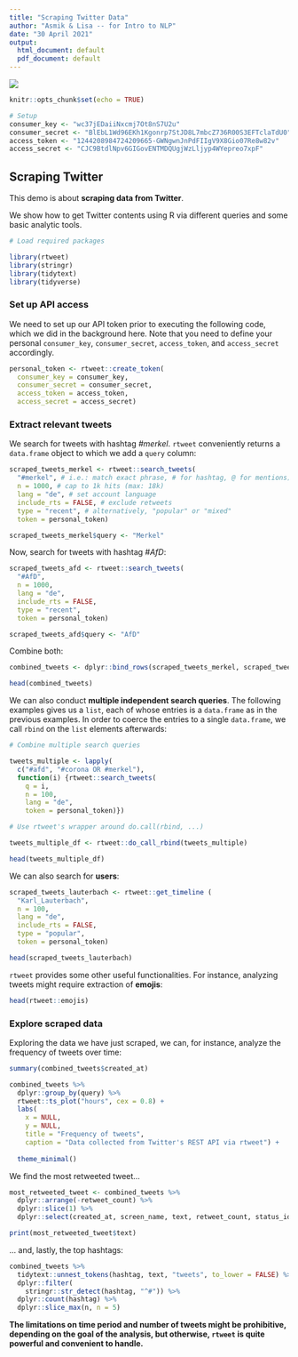```yaml
---
title: "Scraping Twitter Data"
author: "Asmik & Lisa -- for Intro to NLP"
date: "30 April 2021"
output:
  html_document: default
  pdf_document: default
---
```


![](../../Logo_Consulting.JPG)

```r
knitr::opts_chunk$set(echo = TRUE)

# Setup 
consumer_key <- "wc37jEDaiiNxcmj7Ot8nS7U2u"
consumer_secret <- "BlEbL1Wd96EKh1Kgonrp7StJD8L7mbcZ736R00S3EFTclaTdU0"
access_token <- "1244208984724209665-GWNgwnJnPdFIIgV9X8Gio07Re8w82v"
access_secret <- "CJC9BtdlNpv6GIGovENTMDQUgjWzLljyp4WYepreo7xpF"
```

## Scraping Twitter

This demo is about **scraping data from Twitter**.

We show how to get Twitter contents using R via different queries and some basic analytic tools.

```r
# Load required packages

library(rtweet)
library(stringr)
library(tidytext)
library(tidyverse)
```

### Set up API access

We need to set up our API token prior to executing the following code, which we did in the background here.
Note that you need to define your personal `consumer_key`, `consumer_secret`, `access_token`, and `access_secret` accordingly.

```r

personal_token <- rtweet::create_token(
  consumer_key = consumer_key,
  consumer_secret = consumer_secret,
  access_token = access_token,
  access_secret = access_secret)

```

### Extract relevant tweets

We search for tweets with hashtag *#merkel*. `rtweet` conveniently returns a `data.frame` object to which we add a `query` column:

```r

scraped_tweets_merkel <- rtweet::search_tweets(
  "#merkel", # i.e.: match exact phrase, # for hashtag, @ for mentions)
  n = 1000, # cap to 1k hits (max: 18k)
  lang = "de", # set account language
  include_rts = FALSE, # exclude retweets
  type = "recent", # alternatively, "popular" or "mixed"
  token = personal_token)

scraped_tweets_merkel$query <- "Merkel"

```
Now, search for tweets with hashtag *#AfD*:

```r

scraped_tweets_afd <- rtweet::search_tweets(
  "#AfD",
  n = 1000,
  lang = "de", 
  include_rts = FALSE, 
  type = "recent",
  token = personal_token)

scraped_tweets_afd$query <- "AfD"

```

Combine both:

```r

combined_tweets <- dplyr::bind_rows(scraped_tweets_merkel, scraped_tweets_afd)

head(combined_tweets)

```

We can also conduct **multiple independent search queries**. The following examples gives us a `list`, each of whose entries is a `data.frame` as in the previous examples. In order to coerce the entries to a single `data.frame`, we call `rbind` on the `list` elements afterwards: 

```r

# Combine multiple search queries

tweets_multiple <- lapply(
  c("#afd", "#corona OR #merkel"),
  function(i) {rtweet::search_tweets(
    q = i, 
    n = 100,
    lang = "de", 
    token = personal_token)})

# Use rtweet's wrapper around do.call(rbind, ...)

tweets_multiple_df <- rtweet::do_call_rbind(tweets_multiple) 

head(tweets_multiple_df)

```

We can also search for **users**:

```r

scraped_tweets_lauterbach <- rtweet::get_timeline (
  "Karl_Lauterbach",
  n = 100,
  lang = "de", 
  include_rts = FALSE, 
  type = "popular",
  token = personal_token)

head(scraped_tweets_lauterbach)

```

`rtweet` provides some other useful functionalities. For instance, analyzing tweets might require extraction of **emojis**:

```r

head(rtweet::emojis)

```

### Explore scraped data

Exploring the data we have just scraped, we can, for instance, analyze the frequency of tweets over time: 

```r

summary(combined_tweets$created_at)

```

```r

combined_tweets %>%
  dplyr::group_by(query) %>%
  rtweet::ts_plot("hours", cex = 0.8) +
  labs(
    x = NULL, 
    y = NULL,
    title = "Frequency of tweets",
    caption = "Data collected from Twitter's REST API via rtweet") +
  
  theme_minimal() 
```

We find the most retweeted tweet...

```r
most_retweeted_tweet <- combined_tweets %>% 
  dplyr::arrange(-retweet_count) %>%
  dplyr::slice(1) %>% 
  dplyr::select(created_at, screen_name, text, retweet_count, status_id)

print(most_retweeted_tweet$text)
```

... and, lastly, the top hashtags: 

```r

combined_tweets %>% 
  tidytext::unnest_tokens(hashtag, text, "tweets", to_lower = FALSE) %>%
  dplyr::filter(
    stringr::str_detect(hashtag, "^#")) %>%
  dplyr::count(hashtag) %>%
  dplyr::slice_max(n, n = 5)
```

**The limitations on time period and number of tweets might be prohibitive, depending on the goal of the analysis, but otherwise, `rtweet` is quite powerful and convenient to handle.**
